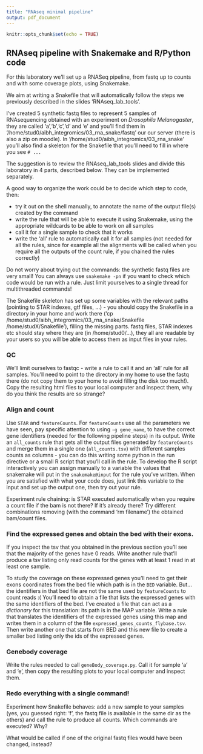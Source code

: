 ```yaml
---
title: "RNAseq minimal pipeline"
output: pdf_document
---
```


```r
knitr::opts_chunk$set(echo = TRUE)
```

## RNAseq pipeline with Snakemake and R/Python code

For this laboratory we'll set up a RNASeq pipeline, from fastq up to counts and with some
coverage plots, using Snakemake.

We aim at writing a Snakefile that will automatically follow the steps we previously described in
the slides 'RNAseq_lab_tools'.

I've created 5 synthetic fastq files to represent 5 samples of RNAsequencing obtained
with an experiment on *Drosophila Melanogaster*, they
are called 'a','b','c','d' and 'e' and you'll find them in '/home/stud0/aibh_integromics/03_rna_snake/fastq' our
our server (there is also a zip on moodle).
In '/home/stud0/aibh_integromics/03_rna_snake' you'll also find a skeleton for the Snakefile that you'll need to fill in where you see `# ...`

The suggestion is to review the RNAseq_lab_tools slides and divide this laboratory in 4 parts, described below.
They can be implemented separately.

A good way to organize the work could be to decide which step to code, then:

- try it out on the shell manually, to annotate the name of the output file(s) created by the command
- write the rule that will be able to execute it using Snakemake, using the appropriate wildcards to be able to work on all samples
- call it for a single sample to check that it works
- write the 'all' rule to automatically call it for all samples (not needed for all the rules, since for example all
the alignments will be called when you require all the outputs of the count rule, if you chained the rules correctly)

Do not worry about trying out the commands: the synthetic fastq files are very small! You can always use `snakemake -pn`
if you want to check which code would be run with a rule. Just limit yourselves to a single thread for multithreaded
commands!

The Snakefile skeleton has set up some variables with the relevant paths (pointing to STAR indexes, gtf files, ...) - you should
copy the Snakefile in a directory in your home and work there ('cp /home/stud0/aibh_integromics/03_rna_snake/Snakefile /home/studX/Snakefile'), filling the missing parts.
fastq files, STAR indexes etc should stay where they are (in /home/stud0/...), they all are readable
by your users so you will be able to access them as input files in your rules.

### QC

We'll limit ourselves to fastqc - write a rule to call it and an 'all' rule for all samples.
You'll need to point to the directory in my home to use the fastq there (do not copy them to your home to avoid
filling the disk too much!).
Copy the resulting html files to your local computer and inspect them, why do you think the results are so strange?

### Align and count

Use `STAR` and `featureCounts`.
For `featureCounts` use all the parameters we have seen, pay specific attention to using `-g gene_name`, to have the correct gene
identifiers (needed for the following pipeline steps) in its output.
Write an `all_counts` rule that gets all the output files generated by `featureCounts` and merge
them in a single one (`all_counts.tsv`) with different samples counts as columns - you can do this writing some python in the run directive or a small R script that you'll call in the rule.
To develop the R script interactively you can assign manually to a variable the values that snakemake will put
in the `snakemake@input` for the rule you've written.
When you are satisfied with what your code does, just link this variable to the input and set up the output one, then try out your rule.

Experiment rule chaining: is STAR executed automatically when you require a count file if the bam is not there?
If it's already there? Try different combinations removing (with the command 'rm filename') the obtained bam/count files.

### Find the expressed genes and obtain the bed with their exons.

If you inspect the tsv that you obtained in the previous section you'll see that the majority of the
genes have 0 reads. Write another rule that'll produce a tsv listing only read counts
for the genes with at least 1 read in at least one sample.

To study the coverage on these expressed genes you'll need to get their exons coordinates from the bed
file which path is in the `BED` variable. But...the identifiers in that bed file are not the same
used by `featureCounts` to count reads :(
You'll need to obtain a file that lists the expressed genes with the same identifiers of the bed.
I've created a file that can act as a *dictionary* for this translation: its path is in the MAP variable.
Write a rule that translates the identifiers of the expressed genes using this map and writes them in a 
column of the file `expressed_genes_counts_flybase.tsv`. Then write another one that starts from BED and this new file 
to create a smaller bed listing only the ids of the expressed genes. 

### Genebody coverage

Write the rules needed to call `geneBody_coverage.py`. Call it for sample 'a' and 'e', then copy the resulting
plots to your local computer and inspect them.

### Redo everything with a single command!

Experiment how Snakefile behaves: add a new sample to your samples (yes, you guessed right: 'f', the fastq file
is available in the same dir as the others) and call the rule to produce all counts. Which commands are executed? Why?

What would be called if one of the original fastq files would have been changed, instead?
